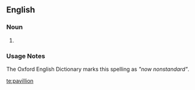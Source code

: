 ==English==

===Noun===
{{en-noun}}

# {{alternative spelling of|pavilion}} {{obsolete|except in the names of theatres, hotels, etc.}}

===Usage Notes===
The Oxford English Dictionary marks this spelling as ''"now nonstandard"''.

[[te:pavillion]]